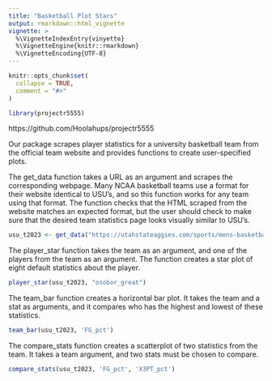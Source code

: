 ```yaml
---
title: "Basketball Plot Stars"
output: rmarkdown::html_vignette
vignette: >
  %\VignetteIndexEntry{vinyette}
  %\VignetteEngine{knitr::rmarkdown}
  %\VignetteEncoding{UTF-8}
---
```


```r
knitr::opts_chunk$set(
  collapse = TRUE,
  comment = "#>"
)
```


```r
library(projectr5555)
```
https://github.com/Hoolahups/projectr5555

Our package scrapes player statistics for a university basketball team from the official team website and provides functions to create user-specified plots. 

The get_data function takes a URL as an argument and scrapes the corresponding webpage. Many NCAA basketball teams use a format for their website identical to USU's, and so this function works for any team using that format. The function checks that the HTML scraped from the website matches an expected format, but the user should check to make sure that the desired team statistics page looks visually similar to USU's.


```r
usu_t2023 <- get_data("https://utahstateaggies.com/sports/mens-basketball/stats/2023-24")
```

The player_star function takes the team as an argument, and one of the players
from the team as an argument. The function creates a star plot of eight default
statistics about the player.

```r
player_star(usu_t2023, "osobor_great")
```

The team_bar function creates a horizontal bar plot. It takes the team and 
a stat as arguments, and it compares who has the highest and lowest of these
statistics.

```r
team_bar(usu_t2023, 'FG_pct')
```

The compare_stats function creates a scatterplot of two statistics from the
team. It takes a team argument, and two stats must be chosen to compare.

```r
compare_stats(usu_t2023, 'FG_pct', 'X3PT_pct')
```
